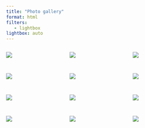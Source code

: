 ```yaml
---
title: "Photo gallery"
format: html
filters:
   - lightbox
lightbox: auto
---
```


::: {style="display: grid;grid-template-columns: repeat(auto-fill, minmax(150px, 1fr));grid-gap: 1em;"}

![](photo/1.jpg){group="my-gallery"}

![](photo/2.jpg){group="my-gallery"}

![](photo/3.jpg){group="my-gallery"}

![](photo/4.jpg){group="my-gallery"}

![](photo/5.jpg){group="my-gallery"}

![](photo/6.jpg){group="my-gallery"}

![](photo/7.jpg){group="my-gallery"}

![](photo/8.jpg){group="my-gallery"}

![](photo/9.jpg){group="my-gallery"}

![](photo/10.jpg){group="my-gallery"}

![](photo/11.jpg){group="my-gallery"}

![](photo/12.jpg){group="my-gallery"}

:::
